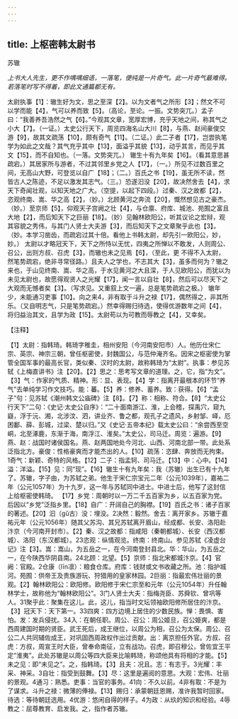 ```yaml
---
---
---
```

title: 上枢密韩太尉书
---



苏辙

*上书大人先生，更不作喁喁细语，一落笔，便纯是一片奇气。此一片奇气最难得。若落笔时写不得着，即此文通篇都无有。*

太尉执事【1】：辙生好为文，思之至深【2】。以为文者气之所形【3】；然文不可以学而能【4】，气可以养而致【5】。（高论，至论。一振。文势突兀。）孟子曰：“我善养吾浩然之气【6】。”今观其文章，宽厚宏博，充乎天地之间，称其气之小大【7】。（一证。）太史公行天下，周览四海名山大川【8】，与燕、赵间豪俊交游【9】，故其文疏荡【10】，颇有奇气【11】。（二证。）此二子者【17】，岂尝执笔学为如此之文哉？其气充乎其中【13】，面溢乎其貌【13】，动乎其言，而见乎其文【15】，而不自知也。（一落。文势突兀。）
辙生十有九年矣【16】。（看其意思甚疏宕。）其居家所与游者，不过其邻里乡党之人【17】，（一。）所见不过数百里之间，无高山大野，可登览以自广【18】；（二。）百氏之书【19】，虽无所不读，然皆古人之陈迹，不足以激发其志气。（三。）恐遂汩没【20】，故决然舍去【4】，求天下奇闻壮观，以知天地之广大。（空提，以起下四段。）过秦、汉之故都【2】，恣观终南、嵩、华之高【2】，（妙。）北顾黄河之奔流【20】，慨然想见古之豪杰。（妙。）至京师【5】，仰观天子宫阙之壮【4】，与仓廪、府库、城池、苑囿之富且大地【2】，而后知天下之巨丽【18】。（妙）见翰林欧阳公，听其议论之宏辩，观其容貌之秀伟，与其门人贤士大夫游【3】，而后知天下之文章聚乎此也【3】。（妙。本学习凿齿，而疏宕过其十倍。看他上书韩太尉，却先引一欧阳公，妙，妙。）
太尉以才略冠天下，天下之所恃以无忧，四夷之所惮以不敢发，人则周公、召公，出则方叔、召虎【3】，而辙也未之见焉【6】，（至此，更
不得不入太尉，然笔势疏宕，绝非寻常径路。）且夫人之学也，不志其大【3】，虽多而何为？辙之来也，于山见终南、嵩、华之高，于水见黄河之大且深，于人见欧阳公，而犹以为未见太尉也，故愿得观贤人之光耀【17】，闻一言以自壮【8】，然后可以尽天下之大观而无憾者矣【3】。（写求见。又重叙上文一遍，总是笔势疏宕之极。）
辙年少，未能通习吏事【10】。向之来4，非有取于斗升之禄【17】，偶然得之，非其所乐。（又自明志气，只是笔势疏宕。）然幸得赐归待选，使得优游数年之间【4】，将归益治其文，且学为政【15】。太尉苟以为可教而辱教之【4】，又幸矣。

【注释】

【1】太尉：指韩琦。韩琦字稚圭，相州安阳（今河南安阳市）人。他历仕宋仁宗、英宗、神宗三朝，曾任枢密使，封魏国公，与范仲淹齐名。因宋之枢密使为掌管全国军事的最高长官，类似秦、汉时的太尉，故称韩琦为“太尉”。执事：参见苏轼《上梅直讲书》注【20】。【2】思之：思考写文章的道理。之，它，指“为文”。【3】气：作家的气质、精神。形：显、表现。【4】学：指离开最根本的环节“养气”去单纯学习作文技巧。能：蕃。【5】养：修养、蓄养。致：获得。【6】“孟子”句：见苏轼《潮州韩文公庙碑》注【8】。【7】称：相称、符合。【8】“太史公行天下”二句：《史记·太史公自序》：“二十面南游江、淮，上会稽，探禹穴，窥九嶷，浮于沅、湘，北涉汶、泗，讲业齐、鲁之都，观孔子之遗风，乡射邹、峄，厄困鄱、薛、彭城，过梁、楚以归。”又《史记·五帝本纪》载太史公曰：“余尝西至空峒，北至涿鹿，东渐于海，南浮江、淮矣。”太史公，司马迁。周览：遍游。【9】燕、赵：战国时诸侯国名。燕、赵两国地处今河北、山西、河南北部一带。此处系泛指北方。豪俊：性格豪爽而才能杰出的人。【10】疏荡：恣肆、奔放而无拘束。
1奇气：新颖、奇特的风格。【12】二子：指孟轲、司马迁。【13】中：心中。【14】溢：洋溢。【15】见：同“现”。【16】辙生十有九年矣：我（苏辙）出生已有十九年了。苏辙，字子由，为苏轼之弟。他生于宋仁宗宝元二年（公元1039年），嘉祐二年（公元1057年）为十九岁，这一年与苏轼同中进士。中进士后，他写了这封信上给枢密使韩琦。
【17】乡党：周朝时以一万二千五百家为乡，以五百家为党。后因以“乡党”泛指乡里。【18】自广：开阔自己的胸襟。【19】百氏之书：诸子百家的著述。【20】汩（gǔ古）没：埋没。2决然：毅然。舍去：离开家乡。苏辙于嘉祐元年（公元1056年）随其父苏沟、其兄苏轼离开眉山，经成都、长安、洛阳赴汴京（今河南开封市）。【2】秦、汉之故都：指咸阳（秦朝都城）、长安（西汉都城）、洛阳（东汉都城）。23恣观：纵情观览。终南：终南山。参见苏轼《凌虚台记》注【3】。嵩：嵩山，为五岳之一，在今河南登封县北。华：华山，为五岳之一，在今陕西华阴县南。24北顾：北望。【5】京师：指北宋都城汴京。【4】官阙：官殿。2仓康（līn凛）：粮食仓库。府库：钱财或文书收藏之所。池：指护城河。苑囿：供帝王及贵族游玩、狩猎用的皇家林园。2巨丽：指最宏伟壮丽的景观。【2】翰林欧阳公：欧阳修。欧阳修于宋仁宗至和元年（公元1054年）升任翰林学士，故称他为“翰林欧阳公”。3门人贤士大夫：指梅尧臣、苏舜钦、曾巩等人。31聚乎此：聚集在这儿。此，这儿，指当时文坛领袖欧阳修所居住的汴京。【3】冠天下：天下第一。33四爽：四方边境上居住的少数民族。惮：畏惧、害怕。发：发兵侵扰。34入：在朝任职。周公、召公：周公姬旦，召公姫爽，都是西周建国时期的贤臣。武王死后，成王继位，以周公为相，召公为太保。周公、召公二人共同辅佐成王，对巩固西周政权作出过贡献。出：离京担任外官。方叔、召虎：方叔，周宣王时大臣，曾奉命南征，立有战功。召虎，即召穆公，曾佐宜王平定“淮夷”。此处苏辙是以周公等四大臣来比喻韩琦，称颂他具有将相的才能。【5】未之见：即“未见之”。之，指韩琦。【3】且夫：况且。志：有志于。3光耀：丰采、神采。3自壮：指受到鼓舞。【3】尽：这里是遍阅的意思。大观：宏伟、壮丽的景观。4通习：熟悉。吏事：当官的事务。41向：不久以前。4非有取：不是为了谋求。斗升之禄：微薄的俸禄。【13】赐归：承蒙朝廷恩赐，准许我暂时回家。待选：等待朝廷选用。4优游：悠闲自得的样子。4为政：从玖的知识和经验。4辱教之：屈尊教育、启发我。之，指作者苏辙。